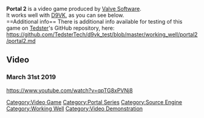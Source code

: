 <strong>Portal 2</strong> is a video game produced by [[Valve Software]].
<br />
It works well with [[D9VK]], as you can see below.
<br />
==Additional info==
There is additional info available for testing of this game on [[User:Tedster|Tedster]]'s GitHub repository, here:
<br />
https://github.com/TedsterTech/d9vk_test/blob/master/working_well/portal2/portal2.md

==Video==
===March 31st 2019===
<youtube>https://www.youtube.com/watch?v=qpTG8xPVNj8</youtube>

[[Category:Video Game]]
[[Category:Portal Series]]
[[Category:Source Engine]]
[[Category:Working Well]]
[[Category:Video Demonstration]]
